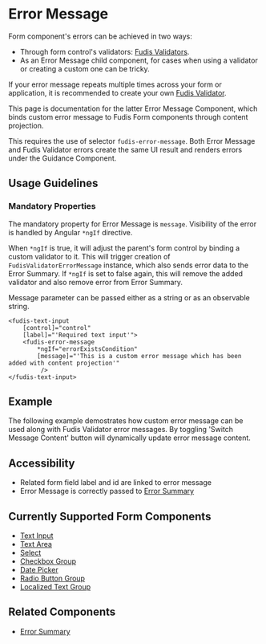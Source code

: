 
<Meta title="Components/Form/Error Message" />

# Error Message

Form component's errors can be achieved in two ways:

* Through form control's validators: [Fudis Validators](/docs/utilities-validators--documentation).
* As an Error Message child component, for cases when using a validator or creating a custom one can be tricky.

If your error message repeats multiple times across your form or application, it is recommended to create your own [Fudis Validator](/docs/utilities-validators--documentation).

This page is documentation for the latter Error Message Component, which binds custom error message to Fudis Form components through content projection.

This requires the use of selector `fudis-error-message`. Both Error Message and Fudis Validator errors create the same UI result and renders errors under the Guidance Component.

## Usage Guidelines

### Mandatory Properties

The mandatory property for Error Message is `message`. Visibility of the error is handled by Angular `*ngIf` directive.

When `*ngIf` is true, it will adjust the parent's form control by binding a custom validator to it. This will trigger creation of `FudisValidatorErrorMessage` instance, which also sends error data to the Error Summary. If `*ngIf` is set to false again, this will remove the added validator and also remove error from Error Summary.

Message parameter can be passed either as a string or as an observable string.

```
<fudis-text-input
	[control]="control"
	[label]="'Required text input'">
	<fudis-error-message
		*ngIf="errorExistsCondition"
		[message]="'This is a custom error message which has been added with content projection'"
		 />
</fudis-text-input>
```

## Example

The following example demostrates how custom error message can be used along with Fudis Validator error messages. By toggling 'Switch Message Content' button will dynamically update error message content.

<Canvas of={ErrorMessageStories.Example} />

## Accessibility

* Related form field label and id are linked to error message
* Error Message is correctly passed to [Error Summary](/docs/components-form-error-summary--documentation)

## Currently Supported Form Components

* [Text Input](/docs/components-form-text-input--documentation)
* [Text Area](/docs/components-form-text-area--documentation)
* [Select](/docs/components-form-select--documentation)
* [Checkbox Group](/docs/components-form-checkbox-group--documentation)
* [Date Picker](/docs/components-form-date-datepicker--documentation)
* [Radio Button Group](/docs/components-form-radio-button-group--documentation)
* [Localized Text Group](/docs/components-form-localized-text-group--documentation)

## Related Components

* [Error Summary](/docs/components-form-error-summary--documentation)

<ArgTypes of={ErrorMessageComponent} />

```
```
